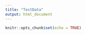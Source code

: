 ```yaml
---
title: "TestData"
output: html_document
---
```


```r
knitr::opts_chunk$set(echo = TRUE)
```

